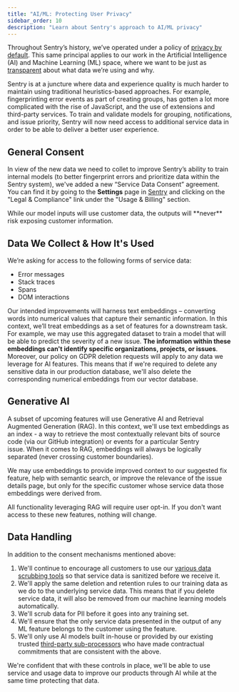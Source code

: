 ```yaml
---
title: "AI/ML: Protecting User Privacy"
sidebar_order: 10
description: "Learn about Sentry's approach to AI/ML privacy"
---
```


Throughout Sentry’s history, we’ve operated under a policy of [privacy by default](https://blog.sentry.io/terms-of-service-update/?). This same principal applies to our work in the Artificial Intelligence (AI) and Machine Learning (ML) space, where we want to be just as [transparent](https://blog.sentry.io/terms-of-service-update/) about what data we’re using and why.

Sentry is at a juncture where data and experience quality is much harder to maintain using traditional heuristics-based approaches. For example, fingerprinting error events as part of creating groups, has gotten a lot more complicated with the rise of JavaScript, and the use of extensions and third-party services. To train and validate models for grouping, notifications, and issue priority, Sentry will now need access to additional service data in order to be able to deliver a better user experience.

## General Consent

In view of the new data we need to collet to improve Sentry’s ability to train internal models (to better fingerprint errors and prioritize data within the Sentry system), we've added a new “Service Data Consent” agreement. You can find it by going to the **Settings** page in [Sentry](https://sentry.io) and clicking on the "Legal & Compliance" link under the "Usage & Billing" section.

<Note>
  While our model inputs will use customer data, the outputs will **never** risk
  exposing customer information.
</Note>

## Data We Collect & How It's Used

We’re asking for access to the following forms of service data:

- Error messages
- Stack traces
- Spans
- DOM interactions

Our intended improvements will harness text embeddings – converting words into numerical values that capture their semantic information. In this context, we’ll treat embeddings as a set of features for a downstream task. For example, we may use this aggregated dataset to train a model that will be able to predict the severity of a new issue. **The information within these embeddings can't identify specific organizations, projects, or issues**. Moreover, our policy on GDPR deletion requests will apply to any data we leverage for AI features. This means that if we're required to delete any sensitive data in our production database, we'll also delete the corresponding numerical embeddings from our vector database.

## Generative AI

A subset of upcoming features will use Generative AI and Retrieval Augmented Generation (RAG). In this context, we'll use text embeddings as an index - a way to retrieve the most contextually relevant bits of source code (via our GitHub integration) or events for a particular Sentry issue. When it comes to RAG, embeddings will always be logically separated (never crossing customer boundaries).

We may use embeddings to provide improved context to our suggested fix feature, help with semantic search, or improve the relevance of the issue details page, but only for the specific customer whose service data those embeddings were derived from.

All functionality leveraging RAG will require user opt-in. If you don't want access to these new features, nothing will change.

## Data Handling

In addition to the consent mechanisms mentioned above:

1. We'll continue to encourage all customers to use our [various data scrubbing tools](https://docs.sentry.io/product/data-management-settings/scrubbing/) so that service data is sanitized before we receive it.
2. We'll apply the same deletion and retention rules to our training data as we do to the underlying service data. This means that if you delete service data, it will also be removed from our machine learning models automatically.
3. We'll scrub data for PII before it goes into any training set.
4. We'll ensure that the only service data presented in the output of any ML feature belongs to the customer using the feature.
5. We'll only use AI models built in-house or provided by our existing trusted [third-party sub-processors](https://sentry.io/legal/subprocessors/) who have made contractual commitments that are consistent with the above.

We're confident that with these controls in place, we'll be able to use service and usage data to improve our products through AI while at the same time protecting that data.
